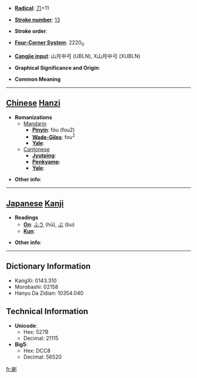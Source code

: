 * '''[[Wiktionary:Chinese radical index| Radical]]''': [[Wiktionary:Chinese radical index 刀|刀]]+11

* '''[[Wiktionary:Chinese total strokes index|Stroke number]]''': [[Wiktionary:Chinese total strokes index 13|13]]

* '''Stroke order''': 

* '''[[Wiktionary:Chinese four corner index|Four-Corner System]]''': 2220<sub>0</sub>

* '''[[Wiktionary:Chinese Cangjie index|Cangjie input]]''': 山月中弓 (UBLN), X山月中弓 (XUBLN)

* '''Graphical Significance and Origin''': 

* '''Common Meaning'''

----

== [[Chinese]] [[Hanzi]] ==

* '''Romanizations'''
** [[Mandarin]]
*** '''[[Pinyin]]''': fóu (fou2)
*** '''[[Wade-Giles]]''': fou<sup>2</sup>
*** '''[[Yale]]''': 
**[[Cantonese]]
***'''[[Jyutping]]''':
***'''[[Penkyamp]]''': 
***'''[[Yale]]''': 

* '''Other info''': 

----

== [[Japanese]] [[Kanji]] ==

* '''Readings'''
** '''[[On]]''': [[ふう]] (hū), [[ぶ]] (bu)
** '''[[Kun]]''': 

* '''Other info''':  

----

== Dictionary Information ==

* KangXi: 0143.310
* Morobashi: 02158
* Hanyu Da Zidian: 10354.040

== Technical Information ==

* '''Unicode''':
** Hex: 527B
** Decimal: 21115
* '''Big5''':
** Hex: DCC8
** Decimal: 56520

[[fr:剻]]